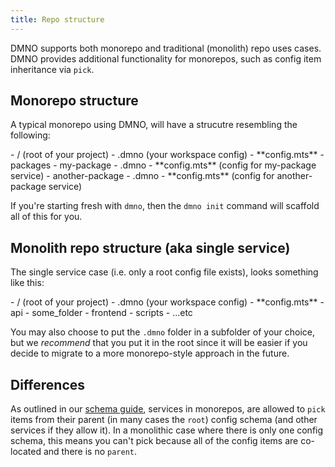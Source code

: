 ```yaml
---
title: Repo structure
---
```



DMNO supports both monorepo and traditional (monolith) repo uses cases. DMNO provides additional functionality for monorepos, such as config item inheritance via `pick`. 

## Monorepo structure

A typical monorepo using DMNO, will have a strucutre resembling the following: 

 <FileTree>
    - / (root of your project)
      - .dmno (your workspace config)
        - **config.mts**
      - packages
        - my-package
          - .dmno 
            - **config.mts** (config for my-package service)
        - another-package
          - .dmno
            - **config.mts** (config for another-package service)
</ FileTree>

If you're starting fresh with `dmno`, then the `dmno init` command will scaffold all of this for you. 

## Monolith repo structure (aka single service)

The single service case (i.e. only a root config file exists), looks something like this: 

 <FileTree>
    - / (root of your project)
      - .dmno (your workspace config)
        - **config.mts**
      - api
      - some_folder
      - frontend
      - scripts
      - ...etc
</ FileTree>

You may also choose to put the `.dmno` folder in a subfolder of your choice, but we _recommend_ that you put it in the root since it will be easier if you decide to migrate to a more monorepo-style approach in the future. 

## Differences

As outlined in our [schema guide](/docs/guides/schema), services in monorepos, are allowed to `pick` items from their parent (in many cases the `root`) config schema (and other services if they allow it). In a monolithic case where there is only one config schema, this means you can't pick because all of the config items are co-located and there is no `parent`. 
